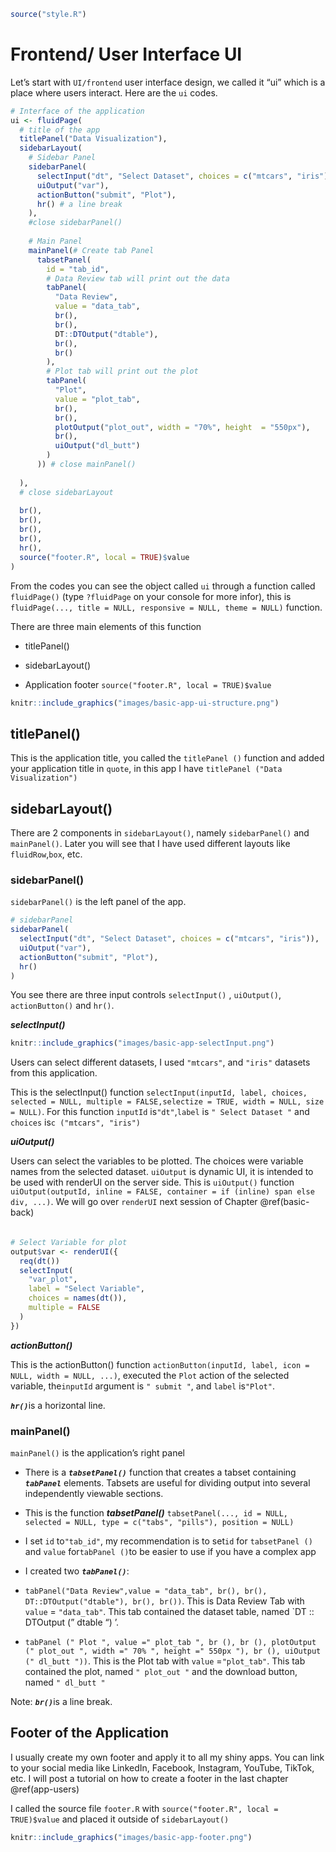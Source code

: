 
```r
source("style.R")
```


# Frontend/ User Interface UI {#basic-front}

Let's start with `UI/frontend` user interface design, we called it "ui" which is a place where users interact. Here are the `ui` codes.

```r
# Interface of the application
ui <- fluidPage(
  # title of the app
  titlePanel("Data Visualization"),
  sidebarLayout(
    # Sidebar Panel
    sidebarPanel(
      selectInput("dt", "Select Dataset", choices = c("mtcars", "iris")),
      uiOutput("var"),
      actionButton("submit", "Plot"),
      hr() # a line break
    ),
    #close sidebarPanel()
    
    # Main Panel
    mainPanel(# Create tab Panel
      tabsetPanel(
        id = "tab_id",
        # Data Review tab will print out the data
        tabPanel(
          "Data Review",
          value = "data_tab",
          br(),
          br(),
          DT::DTOutput("dtable"),
          br(),
          br()
        ),
        # Plot tab will print out the plot
        tabPanel(
          "Plot",
          value = "plot_tab",
          br(),
          br(),
          plotOutput("plot_out", width = "70%", height  = "550px"),
          br(),
          uiOutput("dl_butt")
        )
      )) # close mainPanel()
    
  ),
  # close sidebarLayout
  
  br(),
  br(),
  br(),
  br(),
  hr(),
  source("footer.R", local = TRUE)$value
)

```

From the codes you can see the object called `ui` through a function called `fluidPage()` (type `?fluidPage` on your console for more infor), this is `fluidPage(..., title = NULL, responsive = NULL, theme = NULL)` function. 

There are three main elements of this function

 - titlePanel()
 
 - sidebarLayout()
 
 - Application footer `source("footer.R", local = TRUE)$value`
 

```r
knitr::include_graphics("images/basic-app-ui-structure.png")
```



##  titlePanel() 

This is the application title, you called the `titlePanel ()` function and added your application title in `quote`, in this app I have `titlePanel ("Data Visualization") `


## sidebarLayout() 

There are 2 components in `sidebarLayout()`, namely `sidebarPanel()` and `mainPanel()`. Later you will see that I have used different layouts like `fluidRow`,` box`, etc.


### sidebarPanel() 

`sidebarPanel()` is the left panel of the app.



```r
# sidebarPanel
sidebarPanel(
  selectInput("dt", "Select Dataset", choices = c("mtcars", "iris")),
  uiOutput("var"),
  actionButton("submit", "Plot"),
  hr()
)
```


You see there are three input controls `selectInput()` , `uiOutput()`, `actionButton()` and `hr()`. 

 ***selectInput()***
 

```r
knitr::include_graphics("images/basic-app-selectInput.png")
```

 
Users can select different datasets, I used `"mtcars"`, and `"iris"` datasets from this application. 
 
This is the selectInput()  function `selectInput(inputId, label, choices, selected = NULL, multiple = FALSE,selectize = TRUE, width = NULL, size = NULL)`. For this function `inputId` is` "dt" `,` label` is `" Select Dataset "` and `choices` is` c ("mtcars", "iris") `
 

 ***uiOutput()*** 
 
Users can select the variables to be plotted. The choices were variable names from the selected dataset. `uiOutput` is dynamic UI, it is intended to be used with renderUI on the server side. This is `uiOutput()` function `uiOutput(outputId, inline = FALSE, container = if (inline) span else div, ...)`. We will go over `renderUI` next session of Chapter \@ref(basic-back) 
    

###### {.unnumbered}
    
```r
# Select Variable for plot
output$var <- renderUI({
  req(dt())
  selectInput(
    "var_plot",
    label = "Select Variable",
    choices = names(dt()),
    multiple = FALSE
  )
})

```
  
  

 ***actionButton()***
 
This is the actionButton()  function `actionButton(inputId, label, icon = NULL, width = NULL, ...)`, executed the `Plot` action of the selected variable, the` inputId` argument is `" submit "`, and `label` is` "Plot" `.
 

***`hr()`***is a horizontal line. 



### mainPanel() 

`mainPanel()` is the application's right panel

- There is a ***`tabsetPanel()`*** function that creates a tabset containing ***`tabPanel`*** elements. Tabsets are useful for dividing output into several independently viewable sections.
  
- This is the function ***tabsetPanel()*** `tabsetPanel(..., id = NULL, selected = NULL, type = c("tabs", "pills"), position = NULL)`
  
- I set `id` to` "tab_id" `, my recommendation is to set` id` for `tabsetPanel ()` and `value` for` tabPanel () `to be easier to use if you have a complex app   
- I created two ***`tabPanel()`***:

+ `tabPanel("Data Review",value = "data_tab", br(), br(), DT::DTOutput("dtable"), br(), br())`. This is Data Review Tab with `value` = `"data_tab"`. This tab contained the dataset table, named `DT :: DTOutput (" dtable ") '.
      
+ `tabPanel (" Plot ", value =" plot_tab ", br (), br (), plotOutput (" plot_out ", width =" 70% ", height =" 550px "), br (), uiOutput (" dl_butt "))`. This is the Plot tab with `value` =` "plot_tab" `. This tab contained the plot, named `" plot_out "` and the download button, named `" dl_butt "`

Note: ***`br()`***is a line break. 


## Footer of the Application  


I usually create my own footer and apply it to all my shiny apps. You can link to your social media like LinkedIn, Facebook, Instagram, YouTube, TikTok, etc. I will post a tutorial on how to create a footer in the last chapter \@ref(app-users)


I called the source file `footer.R` with `source("footer.R", local = TRUE)$value` and placed it outside of `sidebarLayout()`


```r
knitr::include_graphics("images/basic-app-footer.png")
```


